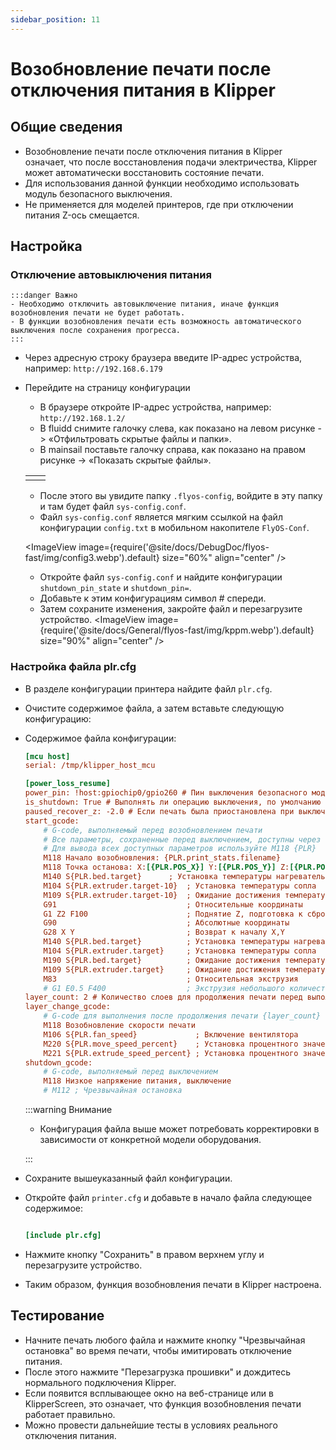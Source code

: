 ```yaml
---
sidebar_position: 11
---
```


# Возобновление печати после отключения питания в Klipper

## Общие сведения

- Возобновление печати после отключения питания в Klipper означает, что после восстановления подачи электричества, Klipper может автоматически восстановить состояние печати.
- Для использования данной функции необходимо использовать модуль безопасного выключения.
- Не применяется для моделей принтеров, где при отключении питания Z-ось смещается.

## Настройка

### Отключение автовыключения питания
    :::danger Важно
    - Необходимо отключить автовыключение питания, иначе функция возобновления печати не будет работать.
    - В функции возобновления печати есть возможность автоматического выключения после сохранения прогресса.
    :::

- Через адресную строку браузера введите IP-адрес устройства, например: `http://192.168.6.179`
- Перейдите на страницу конфигурации
    - В браузере откройте IP-адрес устройства, например: `http://192.168.1.2/`
    - В fluidd снимите галочку слева, как показано на левом рисунке -> «Отфильтровать скрытые файлы и папки».
    - В mainsail поставьте галочку справа, как показано на правом рисунке -> «Показать скрытые файлы».
    
    <table>
      <tr>
        <td>
          <ImageView image={require('@site/docs/DebugDoc/flyos-fast/img/config1.webp').default} size="100%" align="center" />
        </td>
        <td>
          <ImageView image={require('@site/docs/DebugDoc/flyos-fast/img/config2.webp').default} size="85%" align="center" />
        </td>
      </tr>
    </table>

    - После этого вы увидите папку `.flyos-config`, войдите в эту папку и там будет файл `sys-config.conf`.
    - Файл `sys-config.conf` является мягким ссылкой на файл конфигурации `config.txt` в мобильном накопителе `FlyOS-Conf`.

    <ImageView image={require('@site/docs/DebugDoc/flyos-fast/img/config3.webp').default} size="60%" align="center" />

    - Откройте файл `sys-config.conf` и найдите конфигурации `shutdown_pin_state` и `shutdown_pin=`.
    - Добавьте к этим конфигурациям символ # спереди.
    - Затем сохраните изменения, закройте файл и перезагрузите устройство.
    <ImageView image={require('@site/docs/General/flyos-fast/img/kppm.webp').default} size="90%" align="center" />

### Настройка файла plr.cfg

- В разделе конфигурации принтера найдите файл `plr.cfg`.
- Очистите содержимое файла, а затем вставьте следующую конфигурацию:
- Содержимое файла конфигурации:

    ```cfg
    [mcu host]   
    serial: /tmp/klipper_host_mcu
    
    [power_loss_resume]
    power_pin: !host:gpiochip0/gpio260 # Пин выключения безопасного модуля, подключен к выводу PA21 контроллера
    is_shutdown: True # Выполнять ли операцию выключения, по умолчанию включено
    paused_recover_z: -2.0 # Если печать была приостановлена при выключении, перемещение Z во время возобновления, по умолчанию без движения
    start_gcode:
        # G-code, выполняемый перед возобновлением печати
        # Все параметры, сохраненные перед выключением, доступны через {PLR}
        # Для вывода всех доступных параметров используйте M118 {PLR}
        M118 Начало возобновления: {PLR.print_stats.filename}
        M118 Точка останова: X:[{PLR.POS_X}] Y:[{PLR.POS_Y}] Z:[{PLR.POS_Z}] E:[{PLR.POS_E}]
        M140 S{PLR.bed.target}      ; Установка температуры нагревательной платформы
        M104 S{PLR.extruder.target-10}  ; Установка температуры сопла
        M109 S{PLR.extruder.target-10}  ; Ожидание достижения температуры сопла
        G91                             ; Относительные координаты
        G1 Z2 F100                      ; Поднятие Z, подготовка к сбросу X,Y
        G90                             ; Абсолютные координаты
        G28 X Y                         ; Возврат к началу X,Y
        M140 S{PLR.bed.target}          ; Установка температуры нагревательной платформы
        M104 S{PLR.extruder.target}     ; Установка температуры сопла
        M190 S{PLR.bed.target}          ; Ожидание достижения температуры нагревательной платформы
        M109 S{PLR.extruder.target}     ; Ожидание достижения температуры сопла
        M83                             ; Относительная экструзия
        # G1 E0.5 F400                  ; Экструзия небольшого количества материала
    layer_count: 2 # Количество слоев для продолжения печати перед выполнением layer_change_gcode
    layer_change_gcode:                
        # G-code для выполнения после продолжения печати {layer_count} слоев
        M118 Возобновление скорости печати
        M106 S{PLR.fan_speed}             ; Включение вентилятора
        M220 S{PLR.move_speed_percent}    ; Установка процентного значения скорости движения
        M221 S{PLR.extrude_speed_percent} ; Установка процентного значения скорости экструзии
    shutdown_gcode:
        # G-code, выполняемый перед выключением
        M118 Низкое напряжение питания, выключение
        # M112 ; Чрезвычайная остановка

    ```

    :::warning Внимание

    - Конфигурация файла выше может потребовать корректировки в зависимости от конкретной модели оборудования.

    :::

- Сохраните вышеуказанный файл конфигурации.
- Откройте файл `printer.cfg` и добавьте в начало файла следующее содержимое:

    ```cfg

    [include plr.cfg]

    ```

- Нажмите кнопку "Сохранить" в правом верхнем углу и перезагрузите устройство.
- Таким образом, функция возобновления печати в Klipper настроена.

## Тестирование

- Начните печать любого файла и нажмите кнопку "Чрезвычайная остановка" во время печати, чтобы имитировать отключение питания.
- После этого нажмите "Перезагрузка прошивки" и дождитесь нормального подключения Klipper.
- Если появится всплывающее окно на веб-странице или в KlipperScreen, это означает, что функция возобновления печати работает правильно.
- Можно провести дальнейшие тесты в условиях реального отключения питания.
